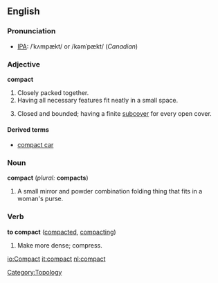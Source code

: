 {{wikipedia}}
==English==
===Pronunciation===
*[[w:IPA|IPA]]: /ˈkʌmpækt/ or /kəmˈpækt/ (''Canadian'')
===Adjective===
'''compact'''
#Closely packed together.
#Having all necessary features fit neatly in a small space.
#{{topology}} Closed and bounded; having a finite [[subcover]] for every open cover.

====Derived terms====
*[[compact car]]

===Noun===
'''compact'''  (''plural:'' '''compacts''')
#A small mirror and powder combination folding thing that fits in a woman's purse.

===Verb===
'''to compact''' ([[compacted]], [[compacting]])
#Make more dense; compress.

[[Category:Topology]]

[[io:Compact]]
[[it:compact]]
[[nl:compact]]